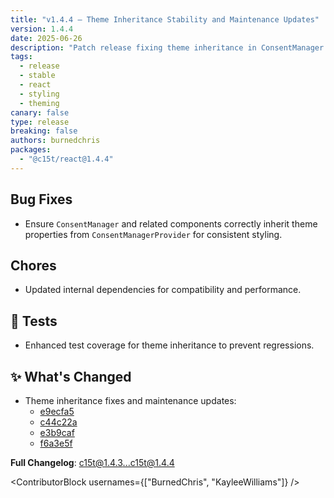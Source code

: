 ```yaml
---
title: "v1.4.4 — Theme Inheritance Stability and Maintenance Updates"
version: 1.4.4
date: 2025-06-26
description: "Patch release fixing theme inheritance in ConsentManager and related components, plus dependency updates and stronger tests to prevent regressions."
tags:
  - release
  - stable
  - react
  - styling
  - theming
canary: false
type: release
breaking: false
authors: burnedchris
packages:
  - "@c15t/react@1.4.4"
---
```


## Bug Fixes

- Ensure `ConsentManager` and related components correctly inherit theme properties from `ConsentManagerProvider` for consistent styling.

## Chores

- Updated internal dependencies for compatibility and performance.

## 🧪 Tests

- Enhanced test coverage for theme inheritance to prevent regressions.

## ✨ What's Changed

- Theme inheritance fixes and maintenance updates:
  - [e9ecfa5](https://github.com/c15t/c15t/commit/e9ecfa5cd9035fa8903fc6f1e7b13f3552c3e819)
  - [c44c22a](https://github.com/c15t/c15t/commit/c44c22a79f32ec9d3900856535a2256a9328463c)
  - [e3b9caf](https://github.com/c15t/c15t/commit/e3b9caf36611582f4955921ca3fb65c1ecbc4b1e)
  - [f6a3e5f](https://github.com/c15t/c15t/commit/f6a3e5fe6948fbf4b4a3d02fb3f09adca180bca2)

**Full Changelog**: [c15t@1.4.3...c15t@1.4.4](https://github.com/c15t/c15t/compare/c15t@1.4.3...c15t@1.4.4)

<ContributorBlock usernames={["BurnedChris", "KayleeWilliams"]} />


